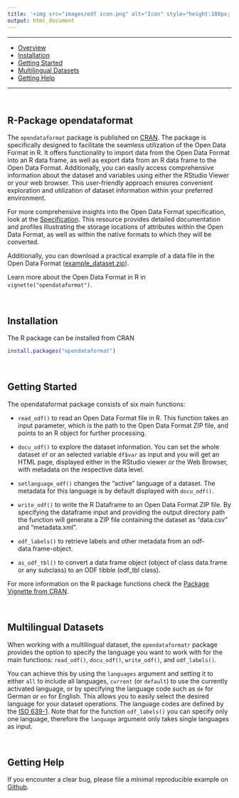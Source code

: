 ```yaml
---
title: '<img src="images/odf icon.png" alt="Icon" style="height:100px; vertical-align: middle;"/> <span style="color: #156082; font-weight: bold; position: relative; top: 10px;">R Package</span>'
output: html_document
---
```


------------------------------------------------------------------------

-   [Overview](#r-package-opendataformat)
-   [Installation](#installation)
-   [Getting Started](#getting-started)
-   [Multilingual Datasets](#multilingual-datasets)
-   [Getting Help](#getting-help)

------------------------------------------------------------------------

<br>

## R-Package opendataformat

The `opendataformat` package is published on [CRAN](https://cran.r-project.org/web/packages/opendataformat/index.html). The package is specifically designed to facilitate the seamless utilization of the Open Data Format in R. 
It offers functionality to import data from the Open Data Format into an R data frame, as well as export data from an R data frame to the Open Data Format. 
Additionally, you can easily access comprehensive information about the dataset and variables using either the RStudio Viewer or your web browser. 
This user-friendly approach ensures convenient exploration and utilization of dataset information within your preferred environment.

For more comprehensive insights into the Open Data Format specification, look at the [Specification](specification.html). 
This resource provides detailed documentation and profiles illustrating the storage locations of attributes within the Open Data Format, as well as within the native formats to which they will be converted.

Additionally, you can download a practical example of a data file in the Open Data Format (<a href="/files/example_dataset.zip" download>example_dataset.zip</a>).

Learn more about the Open Data Format in R in `vignette("opendataformat")`.

<br>

## Installation

The R package can be installed from CRAN

``` r
install.packages("opendataformat")
```

<br>

## Getting Started

The opendataformat package consists of six main functions:

- `read_odf()` to read an Open Data Format file in R. This function takes an input parameter, which is the path to the Open Data Format ZIP file, and points to an R object for further processing.

- `docu_odf()` to explore the dataset information. You can set the whole dataset `df` or an selected variable `df$var` as input and you will get an HTML page, displayed either in the RStudio viewer or the Web Browser, with metadata on the respective data level. 

- `setlanguage_odf()` changes the "active" language of a dataset. The metadata for this language is by default displayed with `docu_odf()`.

- `write_odf()` to write the R Dataframe to an Open Data Format ZIP file. By specifying the dataframe input and providing the output directory path the function will generate a ZIP file containing the dataset as "data.csv" and "metadata.xml".

- `odf_labels()` to retrieve labels and other metadata from an odf-data.frame-object.

- `as_odf_tbl()` to convert a data frame object (object of class data.frame or any subclass) to an ODF tibble (odf_tbl class).

For more information on the R package functions check the [Package Vignette from CRAN](https://cran.r-project.org/web/packages/opendataformat/vignettes/opendataformat.html).

<br>

## Multilingual Datasets

When working with a multilingual dataset, the `opendataformatr` package provides the option to specify the language you want to work with for the main functions: `read_odf()`, `docu_odf()`, `write_odf()`, and `odf_labels()`.
 
You can achieve this by using the `languages` argument and setting it to either 
`all` to include all languages, `current` (or `default`) to use the currently activated language, or by specifying the language code such as `de` for German or `en` for English. 
This allows you to easily select the desired language for your dataset operations.
The language codes are defined by the [ISO 639-1](https://de.wikipedia.org/wiki/Liste_der_ISO-639-1-Codes).
Note that for the function `odf_labels()` you can specify only one language, therefore the `language` argument only takes single languages as input.

<br>

## Getting Help

If you encounter a clear bug, please file a minimal reproducible example
on [Github](https://github.com/opendataformat/r-package-opendataformat/issues). 

<br><br>
